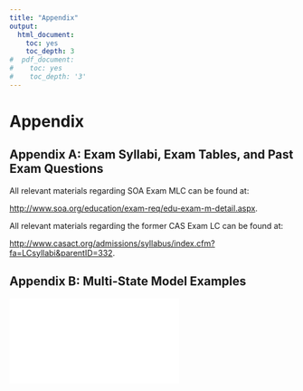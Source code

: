 ```yaml
---
title: "Appendix"
output:
  html_document:
    toc: yes
    toc_depth: 3
#  pdf_document:
#    toc: yes
#    toc_depth: '3'
---
```


# Appendix

## Appendix A: Exam Syllabi, Exam Tables, and Past Exam Questions

All relevant materials regarding SOA Exam MLC can be found at:

[http://www.soa.org/education/exam-req/edu-exam-m-detail.aspx](http://www.soa.org/education/exam-req/edu-exam-m-detail.aspx).
\vspace{5mm}

All relevant materials regarding the former CAS Exam LC can be found at:

[http://www.casact.org/admissions/syllabus/index.cfm?fa=LCsyllabi&parentID=332](http://www.casact.org/admissions/syllabus/index.cfm?fa=LCsyllabi&parentID=332).
\vspace{10mm}

## Appendix B: Multi-State Model Examples

![](Figures/Appendix_MSM.pdf) 
<!-- don't know how to get all 4 to show -->
